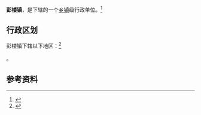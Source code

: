 {{中国乡级行政区|37/17/26/109/000}}

'''彭楼镇'''，是{{PRC admin/fullname|37/17/26/109/000|3}}下辖的一个[[乡镇|乡镇]]级行政单位。<ref>{{PRC admin/ref sgc|{{PRC admin/parent|37/17/26/109/000}}}}</ref>

== 行政区划 ==

彭楼镇下辖以下地区：<ref>{{PRC admin/ref sgc|37/17/26/109/000}}</ref>

{{PRC admin/children|37/17/26/109/000}}。

== 参考资料 ==

{{reflist}}

{{行政区划小作品}}
{{PRC admin/navcat|37/17/26/109/000}}